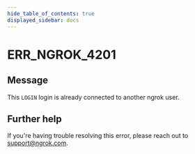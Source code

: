 ```yaml
---
hide_table_of_contents: true
displayed_sidebar: docs
---
```



# ERR_NGROK_4201

## Message

This `LOGIN` login is already connected to another ngrok user.

<ErrorDetails error="err_ngrok_4201" />

## Further help

If you're having trouble resolving this error, please reach out to [support@ngrok.com](mailto:support@ngrok.com?subject=Help%20with%20ERR_NGROK_4201).
